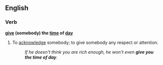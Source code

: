 ==English==
===Verb===
'''[[give]] (somebody) the [[time]] of [[day]]'''
#{{idiom}}To [[acknowledge]] somebody; to give somebody any respect or attention.
#:''If he doesn't think you are rich enough, he won't even '''give you the time of day'''.''